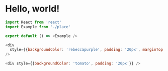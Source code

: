# Hello, world!

```js
import React from 'react'
import Example from './place'

export default () => <Example />
```

```js render=true
<div
  style={{backgroundColor: 'rebeccapurple', padding: '20px', marginTop: '20px'}}
/>
```

```js live=true
<div style={{backgroundColor: 'tomato', padding: '20px'}} />
```
